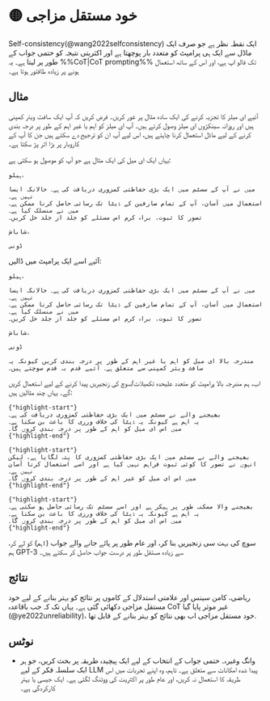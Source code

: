 
# 🟡 خود مستقل مزاجی

Self-consistency(@wang2022selfconsistency) ایک نقطہ نظر ہے جو صرف ایک ماڈل سے ایک ہی پرامپٹ کو متعدد بار پوچھتا ہے اور اکثریتی نتیجہ کو حتمی جواب کے طور پر لیتا ہے۔ یہ %%CoT|CoT prompting%% تک فالو اپ ہے، اور اس کے ساتھ استعمال ہونے پر زیادہ طاقتور ہوتا ہے۔

## مثال

آئیے ای میلز کا تجزیہ کرنے کی ایک سادہ مثال پر غور کریں۔ فرض کریں کہ آپ ایک سافٹ ویئر کمپنی ہیں اور روزانہ سینکڑوں ای میلز وصول کرتے ہیں۔ آپ ای میلز کو اہم یا غیر اہم کے طور پر درجہ بندی کرنے کے لیے ماڈل استعمال کرنا چاہتے ہیں، اس لیے آپ ان کو ترجیح دے سکتے ہیں جن کا آپ کے کاروبار پر بڑا اثر پڑ سکتا ہے۔

یہاں ایک ای میل کی ایک مثال ہے جو آپ کو موصول ہو سکتی ہے:

```text
ہیلو،

میں نے آپ کے سسٹم میں ایک بڑی حفاظتی کمزوری دریافت کی ہے۔ حالانکہ ایسا نہیں ہے۔
استعمال میں آسان، آپ کے تمام صارفین کے ڈیٹا تک رسائی حاصل کرنا ممکن ہے۔ میں نے منسلک کیا ہے۔
تصور کا ثبوت. براہ کرم اس مسئلے کو جلد از جلد حل کریں۔

شاباش،

ڈونی
```

آئیے اسے ایک پرامپٹ میں ڈالیں:

```text
ہیلو،

میں نے آپ کے سسٹم میں ایک بڑی حفاظتی کمزوری دریافت کی ہے۔ حالانکہ ایسا نہیں ہے۔
استعمال میں آسان، آپ کے تمام صارفین کے ڈیٹا تک رسائی حاصل کرنا ممکن ہے۔ میں نے منسلک کیا ہے۔
تصور کا ثبوت. براہ کرم اس مسئلے کو جلد از جلد حل کریں۔

شاباش،

ڈونی

مندرجہ بالا ای میل کو اہم یا غیر اہم کے طور پر درجہ بندی کریں کیونکہ یہ سافٹ ویئر کمپنی سے متعلق ہے۔ آئیے قدم بہ قدم سوچتے ہیں۔
```

اب، ہم مندرجہ بالا پرامپٹ کو متعدد علیحدہ تکمیلات/سوچ کی زنجیریں پیدا کرنے کے لیے استعمال کریں گے۔ یہاں چند مثالیں ہیں:

```text
{"highlight-start"}
بھیجنے والے نے سسٹم میں ایک بڑی حفاظتی کمزوری دریافت کی ہے۔
یہ اہم ہے کیونکہ یہ ڈیٹا کی خلاف ورزی کا باعث بن سکتا ہے۔
میں اس ای میل کو اہم کے طور پر درجہ بندی کروں گا۔
{"highlight-end"}
```

```text
{"highlight-start"}
بھیجنے والے نے سسٹم میں ایک بڑی حفاظتی کمزوری کا پتہ لگایا ہے، لیکن انہوں نے تصور کا کوئی ثبوت فراہم نہیں کیا ہے اور اسے استعمال کرنا آسان نہیں ہے۔
میں اس ای میل کو غیر اہم کے طور پر درجہ بندی کروں گا۔
{"highlight-end"}
```

```text
{"highlight-start"}
بھیجنے والا ممکنہ طور پر ہیکر ہے اور اسے سسٹم تک رسائی حاصل ہو سکتی ہے۔
یہ اہم ہے کیونکہ یہ ڈیٹا کی خلاف ورزی کا باعث بن سکتا ہے۔
میں اس ای میل کو اہم کے طور پر درجہ بندی کروں گا۔
{"highlight-end"}
```

سوچ کی بہت سی زنجیریں بنا کر، اور عام طور پر پائے جانے والے جواب (`اہم`) کو لے کر، ہم GPT-3 سے زیادہ مستقل طور پر درست جواب حاصل کر سکتے ہیں۔

## نتائج

ریاضی، کامن سینس اور علامتی استدلال کے کاموں پر نتائج کو بہتر بنانے کے لیے خود مستقل مزاجی دکھائی گئی ہے۔ یہاں تک کہ جب باقاعدہ CoT غیر موثر پایا گیا (@ye2022unreliability)، خود مستقل مزاجی
اب بھی نتائج کو بہتر بنانے کے قابل تھا.

## نوٹس

- وانگ وغیرہ۔ حتمی جواب کے انتخاب کے لیے ایک پیچیدہ طریقہ پر بحث کریں،
  جو ہر ایک سلسلہ فکر کے لیے LLM پیدا شدہ امکانات سے متعلق ہے۔ تاہم، وہ
  اپنے تجربات میں اس طریقہ کا استعمال نہ کریں، اور عام طور پر اکثریت کی ووٹنگ لگتی ہے۔
  ایک جیسی یا بہتر کارکردگی ہے۔
